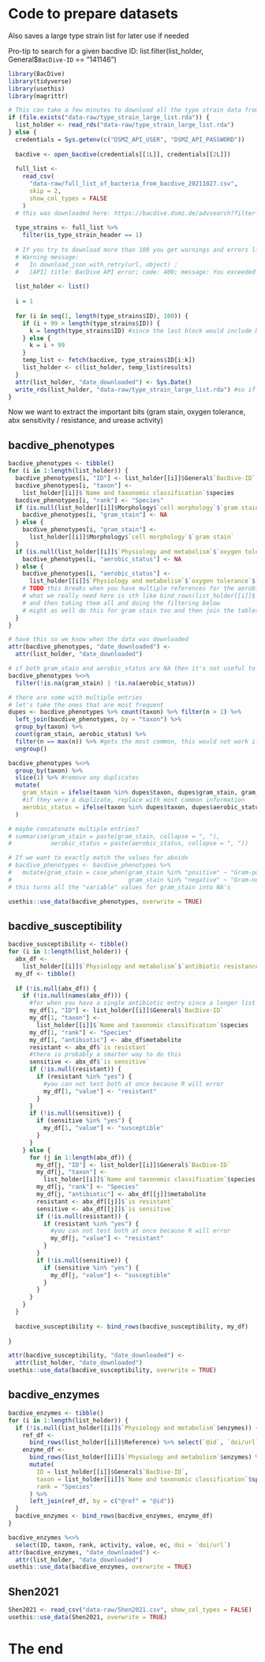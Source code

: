 # Code to prepare datasets

Also saves a large type strain list for later use if needed

Pro-tip to search for a given bacdive ID: list.filter(list_holder, General$`BacDive-ID` == "141146")

```r
library(BacDive)
library(tidyverse)
library(usethis)
library(magrittr)
```

```r

# This can take a few minutes to download all the type strain data from bacdive.org
if (file.exists("data-raw/type_strain_large_list.rda")) {
  list_holder <- read_rds("data-raw/type_strain_large_list.rda")
} else {
  credentials = Sys.getenv(c("DSMZ_API_USER", "DSMZ_API_PASSWORD"))
  
  bacdive <- open_bacdive(credentials[[1L]], credentials[[2L]])
  
  full_list <-
    read_csv(
      "data-raw/full_list_of_bacteria_from_bacdive_20211027.csv",
      skip = 2,
      show_col_types = FALSE
    )
  # this was downloaded here: https://bacdive.dsmz.de/advsearch?filter-group%5B1%5D%5Bgroup-condition%5D=OR&filter-group%5B1%5D%5Bfilters%5D%5B1%5D%5Bfield%5D=Domain&filter-group%5B1%5D%5Bfilters%5D%5B1%5D%5Bfield-option%5D=contains&filter-group%5B1%5D%5Bfilters%5D%5B1%5D%5Bfield-value%5D=Bacteria&filter-group%5B1%5D%5Bfilters%5D%5B1%5D%5Bfield-validation%5D=strains-domain-1
  
  type_strains <- full_list %>%
    filter(is_type_strain_header == 1)
  
  # If you try to download more than 100 you get warnings and errors like this one:
  # Warning message:
  #   In download_json_with_retry(url, object) :
  #   [API] title: BacDive API error; code: 400; message: You exceeded the maximum amount of 100 ids per request.
  
  list_holder <- list()
  
  i = 1
  
  for (i in seq(1, length(type_strains$ID), 100)) {
    if (i + 99 > length(type_strains$ID)) {
      k = length(type_strains$ID) #since the last block would include NA's otherwise
    } else {
      k = i + 99
    }
    temp_list <- fetch(bacdive, type_strains$ID[i:k])
    list_holder <- c(list_holder, temp_list$results)
  }
  attr(list_holder, "date_downloaded") <- Sys.Date()
  write_rds(list_holder, "data-raw/type_strain_large_list.rda") #so if we re-run the script we don't have to keep GETing data from bacdive
}
```


Now we want to extract the important bits (gram stain, oxygen tolerance, abx sensitivity / resistance, and urease activity)

## bacdive_phenotypes

```r
bacdive_phenotypes <- tibble()
for (i in 1:length(list_holder)) {
  bacdive_phenotypes[i, "ID"] <- list_holder[[i]]$General$`BacDive-ID`
  bacdive_phenotypes[i, "taxon"] <-
    list_holder[[i]]$`Name and taxonomic classification`$species
  bacdive_phenotypes[i, "rank"] <- "Species"
  if (is.null(list_holder[[i]]$Morphology$`cell morphology`$`gram stain`)) {
    bacdive_phenotypes[i, "gram_stain"] <- NA
  } else {
    bacdive_phenotypes[i, "gram_stain"] <-
      list_holder[[i]]$Morphology$`cell morphology`$`gram stain`
  }
  if (is.null(list_holder[[i]]$`Physiology and metabolism`$`oxygen tolerance`$`oxygen tolerance`)) {
    bacdive_phenotypes[i, "aerobic_status"] <- NA
  } else {
    bacdive_phenotypes[i, "aerobic_status"] <-
      list_holder[[i]]$`Physiology and metabolism`$`oxygen tolerance`$`oxygen tolerance`
    # TODO this breaks when you have multiple references for the aerobic status
    # what we really need here is sth like bind_rows(list_holder[[i]]$`Physiology and metabolism`$`oxygen tolerance`)
    # and then taking them all and doing the filtering below
    # might as well do this for gram stain too and then join the tables
  }
}

# have this so we know when the data was downloaded
attr(bacdive_phenotypes, "date_downloaded") <-
  attr(list_holder, "date_downloaded")

# if both gram_stain and aerobic_status are NA then it's not useful to keep
bacdive_phenotypes %<>%
  filter(!is.na(gram_stain) | !is.na(aerobic_status))

# there are some with multiple entries
# let's take the ones that are most frequent
dupes <- bacdive_phenotypes %>% count(taxon) %>% filter(n > 1) %>%
  left_join(bacdive_phenotypes, by = "taxon") %>%
  group_by(taxon) %>%
  count(gram_stain, aerobic_status) %>%
  filter(n == max(n)) %>% #gets the most common, this would not work if you had a tie
  ungroup()

bacdive_phenotypes %<>%
  group_by(taxon) %>%
  slice(1) %>% #remove any duplicates
  mutate(
    gram_stain = ifelse(taxon %in% dupes$taxon, dupes$gram_stain, gram_stain),
    #if they were a duplicate, replace with most common information
    aerobic_status = ifelse(taxon %in% dupes$taxon, dupes$aerobic_status, aerobic_status)
  )

# maybe concatenate multiple entries?
# summarise(gram_stain = paste(gram_stain, collapse = ", "),
#           aerobic_status = paste(aerobic_status, collapse = ", "))

# If we want to exactly match the values for abxidx
# bacdive_phenotypes <- bacdive_phenotypes %>%
#   mutate(gram_stain = case_when(gram_stain %in% "positive" ~ "Gram-positive",
#                                 gram_stain %in% "negative" ~ "Gram-negative"))
# this turns all the "variable" values for gram_stain into NA's

usethis::use_data(bacdive_phenotypes, overwrite = TRUE)
```

## bacdive_susceptibility

```r
bacdive_susceptibility <- tibble()
for (i in 1:length(list_holder)) {
  abx_df <-
    list_holder[[i]]$`Physiology and metabolism`$`antibiotic resistance`
  my_df <- tibble()
  
  if (!is.null(abx_df)) {
    if (!is.null(names(abx_df))) {
      #for when you have a single antibiotic entry since a longer list will not have a `names` attribute
      my_df[1, "ID"] <- list_holder[[i]]$General$`BacDive-ID`
      my_df[1, "taxon"] <-
        list_holder[[i]]$`Name and taxonomic classification`$species
      my_df[1, "rank"] <- "Species"
      my_df[1, "antibiotic"] <- abx_df$metabolite
      resistant <- abx_df$`is resistant`
      #there is probably a smarter way to do this
      sensitive <- abx_df$`is sensitive`
      if (!is.null(resistant)) {
        if (resistant %in% "yes") {
          #you can not test both at once because R will error
          my_df[1, "value"] <- "resistant"
        }
      }
      if (!is.null(sensitive)) {
        if (sensitive %in% "yes") {
          my_df[1, "value"] <- "susceptible"
        }
      }
    } else {
      for (j in 1:length(abx_df)) {
        my_df[j, "ID"] <- list_holder[[i]]$General$`BacDive-ID`
        my_df[j, "taxon"] <-
          list_holder[[i]]$`Name and taxonomic classification`$species
        my_df[j, "rank"] <- "Species"
        my_df[j, "antibiotic"] <- abx_df[[j]]$metabolite
        resistant <- abx_df[[j]]$`is resistant`
        sensitive <- abx_df[[j]]$`is sensitive`
        if (!is.null(resistant)) {
          if (resistant %in% "yes") {
            #you can not test both at once because R will error
            my_df[j, "value"] <- "resistant"
          }
        }
        if (!is.null(sensitive)) {
          if (sensitive %in% "yes") {
            my_df[j, "value"] <- "susceptible"
          }
        }
      }
    }
  }
  
  bacdive_susceptibility <- bind_rows(bacdive_susceptibility, my_df)
  
}

attr(bacdive_susceptibility, "date_downloaded") <-
  attr(list_holder, "date_downloaded")
usethis::use_data(bacdive_susceptibility, overwrite = TRUE)
```

## bacdive_enzymes

```r
bacdive_enzymes <- tibble()
for (i in 1:length(list_holder)) {
  if (!is.null(list_holder[[i]]$`Physiology and metabolism`$enzymes)) {
    ref_df <-
      bind_rows(list_holder[[i]]$Reference) %>% select(`@id`, `doi/url`)
    enzyme_df <-
      bind_rows(list_holder[[i]]$`Physiology and metabolism`$enzymes) %>%
      mutate(
        ID = list_holder[[i]]$General$`BacDive-ID`,
        taxon = list_holder[[i]]$`Name and taxonomic classification`$species,
        rank = "Species"
      ) %>%
      left_join(ref_df, by = c("@ref" = "@id"))
  }
  bacdive_enzymes <- bind_rows(bacdive_enzymes, enzyme_df)
}

bacdive_enzymes %<>%
  select(ID, taxon, rank, activity, value, ec, doi = `doi/url`)
attr(bacdive_enzymes, "date_downloaded") <-
  attr(list_holder, "date_downloaded")
usethis::use_data(bacdive_enzymes, overwrite = TRUE)
```

## Shen2021

```r
Shen2021 <- read_csv("data-raw/Shen2021.csv", show_col_types = FALSE)
usethis::use_data(Shen2021, overwrite = TRUE)
```

# The end

